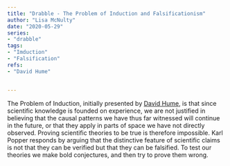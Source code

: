 ```yaml
---
title: "Drabble - The Problem of Induction and Falsificationism"
author: "Lisa McNulty"
date: "2020-05-29"
series:
- "drabble"
tags: 
- "Imduction"
- "Falsification"
refs:
- "David Hume"  


---
```



The Problem of Induction, initially presented by [David Hume](/2020/05/24/drabble-humes-fork/), is that since scientific knowledge is founded on experience, we are not justified in believing that the causal patterns we have thus far witnessed will continue in the future, or that they apply in parts of space we have not directly observed. Proving scientific theories to be true is therefore impossible. Karl Popper responds by arguing that the distinctive feature of scientific claims is not that they can be verified but that they can be falsified. To test our theories we make bold conjectures, and then try to prove them wrong.  
